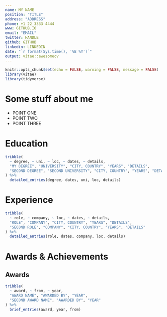 ```yaml
---
name: MY NAME
position: "TITLE"
address: "ADDRESS"
phone: +1 22 3333 4444
www: GITHUB.IO
email: "EMAIL"
twitter: HANDLE
github: GITHUB
linkedin: LINKEDIN
date: "`r format(Sys.time(), '%B %Y')`"
output: vitae::awesomecv
---
```


```r
knitr::opts_chunk$set(echo = FALSE, warning = FALSE, message = FALSE)
library(vitae)
library(tidyverse)
```

# Some stuff about me

 * POINT ONE
 * POINT TWO
 * POINT THREE

# Education
```r
tribble(
  ~ degree, ~ uni, ~ loc, ~ dates, ~ details,
  "MY DEGREE", "UNIVERSITY", "CITY, COUNTRY", "YEARS", "DETAILS",
  "SECOND DEGREE", "SECOND UNIVERSITY", "CITY, COUNTRY", "YEARS", "DETAILS"
) %>% 
  detailed_entries(degree, dates, uni, loc, details)
```

# Experience
```r
tribble(
  ~ role, ~ company, ~ loc, ~ dates, ~ details,
  "ROLE", "COMPANY", "CITY, COUNTRY", "YEARS", "DETAILS",
  "SECOND ROLE", "COMPANY", "CITY, COUNTRY", "YEARS", "DETAILS"
) %>% 
  detailed_entries(role, dates, company, loc, details)
```

# Awards & Achievements
## Awards
```r
tribble(
  ~ award, ~ from, ~ year,
  "AWARD NAME", "AWARDED BY", "YEAR",
  "SECOND AWARD NAME", "AWARDED BY", "YEAR"
) %>%
  brief_entries(award, year, from)
```
